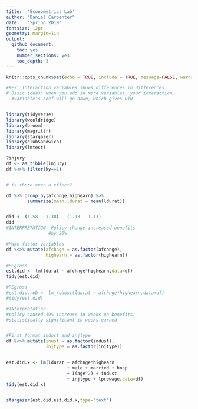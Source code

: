```yaml
---
title:  'Econometrics Lab'
author: "Daniel Carpenter"
date:   "Spring 2019"
fontsize: 12pt
geometry: margin=1in
output:
  github_document:
    toc: yes
    number_sections: yes
    toc_depth: 3
---
```

      
```r
knitr::opts_chunk$set(echo = TRUE, include = TRUE, message=FALSE, warning=FALSE)
```

```r
#KEY: Interaction variables shows differences in differences
# Basic ideas: when you add in more variables, your interaction 
  #variable's coef will go down, which gives DiD


library(tidyverse)
library(wooldridge)
library(broom)
library(magrittr)
library(stargazer)
library(clubSandwich)
library(lmtest)

?injury
df <- as_tibble(injury)
df %<>% filter(ky==1)


# is there even a effect?

df %>% group_by(afchnge,highearn) %>% 
        summarize(mean.ldurat = mean(ldurat))


did <- (1.58 - 1.38) - (1.13 - 1.13)
did
#INTERPRETATION: Policy change increased benefits
                #by 20%

#Make factor variables
df %<>% mutate(afchnge = as.factor(afchnge),
               highearn = as.factor(highearn))

#REgress
est.did <- lm(ldurat ~ afchnge*highearn,data=df)
tidy(est.did)

#REgress
#est.did.rob <- lm_robust(ldurat ~ afchnge*highearn,data=df)
#tidy(est.did)

#INterpretation
#policy caused 19% increase in weeks on benefits:
#statistically significant in weeks earned


#First format indust and injtype
df %<>% mutate(inust = as.factor(indust),
               injtype = as.factor(injtype))


est.did.x <- lm(ldurat ~ afchnge*highearn
                       + male + married + hosp
                       + I(age^2) + indust
                       + injtype + lprewage,data=df)
tidy(est.did.x)


stargazer(est.did,est.did.x,type="text")
```